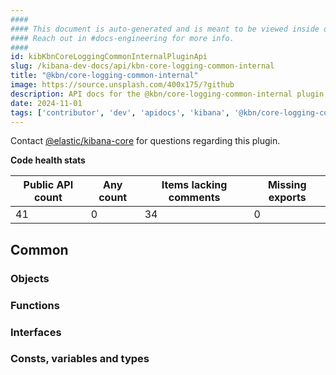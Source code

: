 ```yaml
---
####
#### This document is auto-generated and is meant to be viewed inside our experimental, new docs system.
#### Reach out in #docs-engineering for more info.
####
id: kibKbnCoreLoggingCommonInternalPluginApi
slug: /kibana-dev-docs/api/kbn-core-logging-common-internal
title: "@kbn/core-logging-common-internal"
image: https://source.unsplash.com/400x175/?github
description: API docs for the @kbn/core-logging-common-internal plugin
date: 2024-11-01
tags: ['contributor', 'dev', 'apidocs', 'kibana', '@kbn/core-logging-common-internal']
---
```




Contact [@elastic/kibana-core](https://github.com/orgs/elastic/teams/kibana-core) for questions regarding this plugin.

**Code health stats**

| Public API count  | Any count | Items lacking comments | Missing exports |
|-------------------|-----------|------------------------|-----------------|
| 41 | 0 | 34 | 0 |

## Common

### Objects
<DocDefinitionList data={kbnCoreLoggingCommonInternalObj.common.objects}/>

### Functions
<DocDefinitionList data={kbnCoreLoggingCommonInternalObj.common.functions}/>

### Interfaces
<DocDefinitionList data={kbnCoreLoggingCommonInternalObj.common.interfaces}/>

### Consts, variables and types
<DocDefinitionList data={kbnCoreLoggingCommonInternalObj.common.misc}/>

